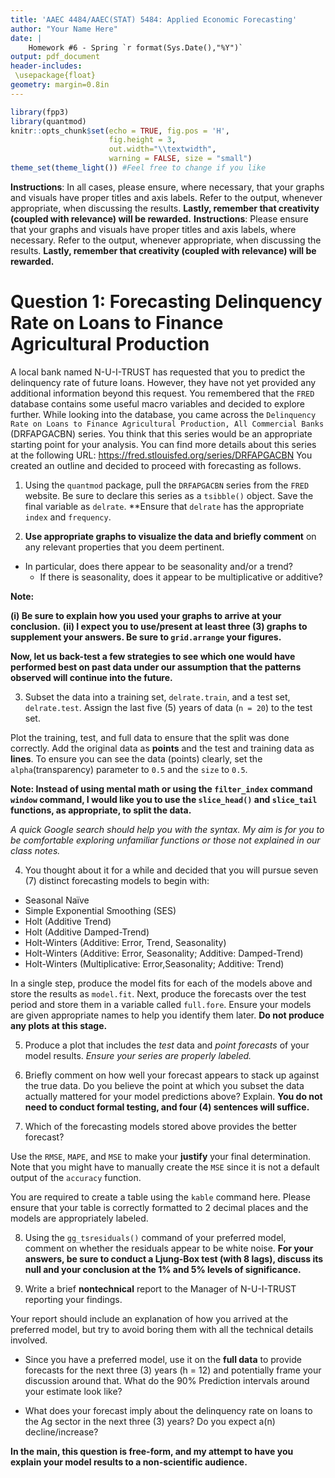 ```yaml
---
title: 'AAEC 4484/AAEC(STAT) 5484: Applied Economic Forecasting'
author: "Your Name Here"
date: |
    Homework #6 - Spring `r format(Sys.Date(),"%Y")` 
output: pdf_document
header-includes:
 \usepackage{float}
geometry: margin=0.8in
---
```



```r
library(fpp3)
library(quantmod)
knitr::opts_chunk$set(echo = TRUE, fig.pos = 'H', 
                      fig.height = 3,
                      out.width="\\textwidth", 
                      warning = FALSE, size = "small") 
theme_set(theme_light()) #Feel free to change if you like
```

**Instructions**: In all cases, please ensure, where necessary, that your graphs and visuals have proper titles and axis labels. Refer to the output, whenever appropriate, when discussing the results. **Lastly, remember that creativity (coupled with relevance) will be rewarded.**
**Instructions**: Please ensure that your graphs and visuals have proper titles and axis labels, where necessary. Refer to the output, whenever appropriate, when discussing the results. **Lastly, remember that creativity (coupled with relevance) will be rewarded.**

# Question 1: Forecasting Delinquency Rate on Loans to Finance Agricultural Production

A local bank named N-U-I-TRUST has requested that you to predict the delinquency rate of future loans. However, they have not yet provided any additional information beyond this request. You remembered that the `FRED` database contains some useful macro variables and decided to explore further. While looking into the database, you came across the `Delinquency Rate on Loans to Finance Agricultural Production, All Commercial Banks` (DRFAPGACBN) series. You think that this series would be an appropriate starting point for your analysis. You can find more details about this series at the following URL: <https://fred.stlouisfed.org/series/DRFAPGACBN>
You created an outline and decided to proceed with forecasting as follows.

1. Using the `quantmod` package, pull the `DRFAPGACBN` series from the `FRED` website. Be sure to declare this series as a `tsibble()` object. Save the final variable as `delrate`. **Ensure that `delrate` has the appropriate `index` and `frequency`.



2. **Use appropriate graphs to visualize the data and briefly comment** on any relevant properties that you deem pertinent. 

- In particular, does there appear to be seasonality and/or a trend? 
  - If there is seasonality, does it appear to be multiplicative or additive? 
  
**Note:**

**(i) Be sure to explain how you used your graphs to arrive at your conclusion.**
**(ii) I expect you to use/present at least three (3) graphs to supplement your answers. Be sure to `grid.arrange` your figures.**




**Now, let us back-test a few strategies to see which one would have performed best on past data under our assumption that the patterns observed will continue into the future.**

3. Subset the data into a training set, `delrate.train`, and a test set, `delrate.test`. Assign the last five (5) years of data (`n = 20`) to the test set. 

Plot the training, test, and full data to ensure that the split was done correctly. Add the original data as **points** and the test and training data as **lines**. To ensure you can see the data (points) clearly, set the `alpha`(transparency) parameter to `0.5` and the `size` to `0.5`.

**Note: Instead of using mental math or using the `filter_index` command `window` command, I would like you to use the `slice_head()` and `slice_tail` functions, as appropriate, to split the data.**

*A quick Google search should help you with the syntax. My aim is for you to be comfortable exploring unfamiliar functions or those not explained in our class notes.*



4. You thought about it for a while and decided that you will pursue seven (7) distinct forecasting models to begin with: 

  - Seasonal Naïve
  - Simple Exponential Smoothing (SES)
  - Holt (Additive Trend)
  - Holt (Additive Damped-Trend)
  - Holt-Winters (Additive: Error, Trend, Seasonality)
  - Holt-Winters (Additive: Error, Seasonality; Additive: Damped-Trend)
  - Holt-Winters (Multiplicative: Error,Seasonality; Additive: Trend)

In a single step, produce the model fits for each of the models above and store the results as `model.fit`. Next, produce the forecasts over the test period and store them in a variable called `full.fore`.
Ensure your models are given appropriate names to help you identify them later. **Do not produce any plots at this stage.**




5. Produce a plot that includes the *test* data and *point forecasts* of your model results. *Ensure your series are properly labeled.* 




6. Briefly comment on how well your forecast appears to stack up against the true data. Do you believe the point at which you subset the data actually mattered for your model predictions above? Explain. **You do not need to conduct formal testing, and four (4) sentences will suffice.**



7. Which of the forecasting models stored above provides the better forecast? 

Use the `RMSE`, `MAPE`, and `MSE` to make your **justify** your final determination. Note that you might have to manually create the `MSE` since it is not a default output of the `accuracy` function. 

You are required to create a table using the `kable` command here. Please ensure that your table is correctly formatted to 2 decimal places and the models are appropriately labeled.




8. Using the `gg_tsresiduals()` command of your preferred model, comment on whether the residuals appear to be white noise. **For your answers, be sure to conduct a Ljung-Box test (with 8 lags), discuss its null and your conclusion at the 1% and 5% levels of significance. **




9. Write a brief **nontechnical** report to the Manager of N-U-I-TRUST reporting your findings. 

Your report should include an explanation of how you arrived at the preferred model, but try to avoid boring them with all the technical details involved.

- Since you have a preferred model, use it on the **full data** to provide forecasts for the next three (3) years (h = 12) and potentially frame your discussion around that. What do the 90% Prediction intervals around your estimate look like?

- What does your forecast imply about the delinquency rate on loans to the Ag sector in the next three (3) years? Do you expect a(n) decline/increase?  

**In the main, this question is free-form, and my attempt to have you explain your model results to a non-scientific audience.**



